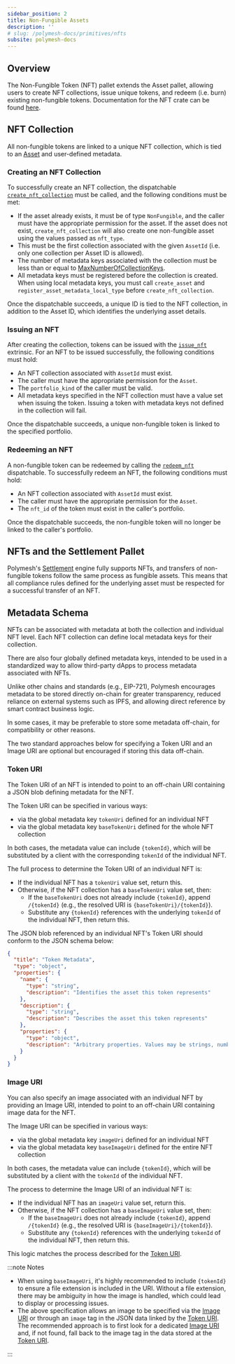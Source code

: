 ```yaml
---
sidebar_position: 2
title: Non-Fungible Assets
description: ''
# slug: /polymesh-docs/primitives/nfts
subsite: polymesh-docs
---
```


## Overview

The Non-Fungible Token (NFT) pallet extends the Asset pallet, allowing users to create NFT collections, issue unique tokens, and redeem (i.e. burn) existing non-fungible tokens. Documentation for the NFT crate can be found [here](https://docs.polymesh.live/pallet_nft/index.html).

## NFT Collection

All non-fungible tokens are linked to a unique NFT collection, which is tied to an [Asset](https://developers.polymesh.network/polymesh-docs/primitives/assets/#asset-creation) and user-defined metadata.

### Creating an NFT Collection

To successfully create an NFT collection, the dispatchable [`create_nft_collection`](https://docs.polymesh.live/pallet_nft/struct.Module.html#arguments) must be called, and the following conditions must be met:

- If the asset already exists, it must be of type `NonFungible`, and the caller must have the appropriate permission for the asset. If the asset does not exist, `create_nft_collection` will also create one non-fungible asset using the values passed as `nft_type`.
- This must be the first collection associated with the given `AssetId` (i.e. only one collection per Asset ID is allowed).
- The number of metadata keys associated with the collection must be less than or equal to [MaxNumberOfCollectionKeys](https://docs.polymesh.live/pallet_nft/trait.Config.html#associatedtype.MaxNumberOfCollectionKeys).
- All metadata keys must be registered before the collection is created. When using local metadata keys, you must call `create_asset` and `register_asset_metadata_local_type` before `create_nft_collection`.

Once the dispatchable succeeds, a unique ID is tied to the NFT collection, in addition to the Asset ID, which identifies the underlying asset details.

### Issuing an NFT

After creating the collection, tokens can be issued with the [`issue_nft`](https://docs.polymesh.live/pallet_nft/struct.Module.html#arguments-1) extrinsic. For an NFT to be issued successfully, the following conditions must hold:

- An NFT collection associated with `AssetId` must exist.
- The caller must have the appropriate permission for the `Asset`.
- The `portfolio_kind` of the caller must be valid.
- All metadata keys specified in the NFT collection must have a value set when issuing the token. Issuing a token with metadata keys not defined in the collection will fail.

Once the dispatchable succeeds, a unique non-fungible token is linked to the specified portfolio.

### Redeeming an NFT

A non-fungible token can be redeemed by calling the [`redeem_nft`](https://docs.polymesh.live/pallet_nft/struct.Module.html#arguments-2) dispatchable. To successfully redeem an NFT, the following conditions must hold:

- An NFT collection associated with `AssetId` must exist.
- The caller must have the appropriate permission for the `Asset`.
- The `nft_id` of the token must exist in the caller's portfolio.

Once the dispatchable succeeds, the non-fungible token will no longer be linked to the caller's portfolio.

## NFTs and the Settlement Pallet

Polymesh's [Settlement](https://developers.polymesh.network/polymesh-docs/primitives/settlement/#overview) engine fully supports NFTs, and transfers of non-fungible tokens follow the same process as fungible assets. This means that all compliance rules defined for the underlying asset must be respected for a successful transfer of an NFT.

## Metadata Schema

NFTs can be associated with metadata at both the collection and individual NFT level. Each NFT collection can define local metadata keys for their collection.

There are also four globally defined metadata keys, intended to be used in a standardized way to allow third-party dApps to process metadata associated with NFTs.

Unlike other chains and standards (e.g., EIP-721), Polymesh encourages metadata to be stored directly on-chain for greater transparency, reduced reliance on external systems such as IPFS, and allowing direct reference by smart contract business logic.

In some cases, it may be preferable to store some metadata off-chain, for compatibility or other reasons.

The two standard approaches below for specifying a Token URI and an Image URI are optional but encouraged if storing this data off-chain.

### Token URI

The Token URI of an NFT is intended to point to an off-chain URI containing a JSON blob defining metadata for the NFT.

The Token URI can be specified in various ways:

- via the global metadata key `tokenUri` defined for an individual NFT
- via the global metadata key `baseTokenUri` defined for the whole NFT collection

In both cases, the metadata value can include `{tokenId}`, which will be substituted by a client with the corresponding `tokenId` of the individual NFT.

The full process to determine the Token URI of an individual NFT is:

- If the individual NFT has a `tokenUri` value set, return this.
- Otherwise, if the NFT collection has a `baseTokenUri` value set, then:
  - If the `baseTokenUri` does not already include `{tokenId}`, append `/{tokenId}` (e.g., the resolved URI is `{baseTokenUri}/{tokenId}`).
  - Substitute any `{tokenId}` references with the underlying `tokenId` of the individual NFT, then return this.

The JSON blob referenced by an individual NFT's Token URI should conform to the JSON schema below:

```json
{
  "title": "Token Metadata",
  "type": "object",
  "properties": {
    "name": {
      "type": "string",
      "description": "Identifies the asset this token represents"
    },
    "description": {
      "type": "string",
      "description": "Describes the asset this token represents"
    },
    "properties": {
      "type": "object",
      "description": "Arbitrary properties. Values may be strings, numbers, objects, or arrays."
    }
  }
}
```

### Image URI

You can also specify an image associated with an individual NFT by providing an Image URI, intended to point to an off-chain URI containing image data for the NFT.

The Image URI can be specified in various ways:

- via the global metadata key `imageUri` defined for an individual NFT
- via the global metadata key `baseImageUri` defined for the entire NFT collection

In both cases, the metadata value can include `{tokenId}`, which will be substituted by a client with the `tokenId` of the individual NFT.

The process to determine the Image URI of an individual NFT is:

- If the individual NFT has an `imageUri` value set, return this.
- Otherwise, if the NFT collection has a `baseImageUri` value set, then:
  - If the `baseImageUri` does not already include `{tokenId}`, append `/{tokenId}` (e.g., the resolved URI is `{baseImageUri}/{tokenId}`).
  - Substitute any `{tokenId}` references with the underlying `tokenId` of the individual NFT, then return this.

This logic matches the process described for the [Token URI](#token-uri).

:::note Notes

- When using `baseImageUri`, it's highly recommended to include `{tokenId}` to ensure a file extension is included in the URI. Without a file extension, there may be ambiguity in how the image is handled, which could lead to display or processing issues.
- The above specification allows an image to be specified via the [Image URI](#image-uri) or through an `image` tag in the JSON data linked by the [Token URI](#token-uri). The recommended approach is to first look for a dedicated [Image URI](#image-uri) and, if not found, fall back to the image tag in the data stored at the [Token URI](#token-uri).

:::
